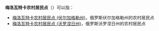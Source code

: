 '''梅洛瓦特卡农村居民点'''（{{lang-ru|Меловатское сельское поселение}}）可以指：
* [[梅洛瓦特卡农村居民点_(伏尔加格勒州)|梅洛瓦特卡农村居民点 (伏尔加格勒州)]]，俄罗斯伏尔加格勒州的农村居民点
* [[梅洛瓦特卡农村居民点_(沃罗涅日州)|梅洛瓦特卡农村居民点 (沃罗涅日州)]]，俄罗斯沃罗涅日州的农村居民点

{{disambig|cat=俄语译名消歧义}}